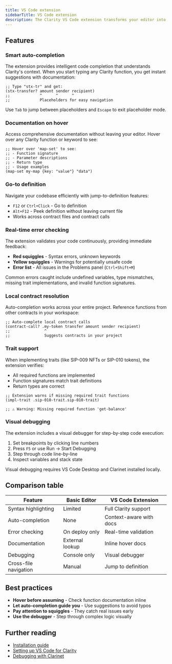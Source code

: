 ```yaml
---
title: VS Code extension
sidebarTitle: VS Code extension
description: The Clarity VS Code extension transforms your editor into a powerful smart contract development environment. You get syntax highlighting, auto-completion, debugging, and real-time error checking.
---
```


## Features

### Smart auto-completion

The extension provides intelligent code completion that understands Clarity's context. When you start typing any Clarity function, you get instant suggestions with documentation:

```clarity
;; Type "stx-tr" and get:
(stx-transfer? amount sender recipient)
;;             ^      ^      ^
;;             Placeholders for easy navigation
```

Use `Tab` to jump between placeholders and `Escape` to exit placeholder mode.

### Documentation on hover

Access comprehensive documentation without leaving your editor. Hover over any Clarity function or keyword to see:

```clarity
;; Hover over 'map-set' to see:
;; - Function signature
;; - Parameter descriptions  
;; - Return type
;; - Usage examples
(map-set my-map {key: "value"} "data")
```

### Go-to definition

Navigate your codebase efficiently with jump-to-definition features:

- `F12` or `Ctrl+Click` - Go to definition
- `Alt+F12` - Peek definition without leaving current file
- Works across contract files and contract calls

### Real-time error checking

The extension validates your code continuously, providing immediate feedback:

- **Red squiggles** - Syntax errors, unknown keywords
- **Yellow squiggles** - Warnings for potentially unsafe code
- **Error list** - All issues in the Problems panel (`Ctrl+Shift+M`)

Common errors caught include undefined variables, type mismatches, missing trait implementations, and invalid function signatures.

### Local contract resolution

Auto-completion works across your entire project. Reference functions from other contracts in your workspace:

```clarity
;; Auto-complete local contract calls
(contract-call? .my-token transfer amount sender recipient)
;;               ^
;;               Suggests contracts in your project
```

### Trait support

When implementing traits (like SIP-009 NFTs or SIP-010 tokens), the extension verifies:

- All required functions are implemented
- Function signatures match trait definitions  
- Return types are correct

```clarity
;; Extension warns if missing required trait functions
(impl-trait .sip-010-trait.sip-010-trait)

;; ⚠️ Warning: Missing required function 'get-balance'
```

### Visual debugging

The extension includes a visual debugger for step-by-step code execution:

1. Set breakpoints by clicking line numbers
2. Press `F5` or use Run → Start Debugging
3. Step through code line-by-line
4. Inspect variables and stack state

<Callout type="info" title="Requirements">
Visual debugging requires VS Code Desktop and Clarinet installed locally.
</Callout>

## Comparison table

| Feature | Basic Editor | VS Code Extension |
|---------|--------------|-------------------|
| Syntax highlighting | Limited | Full Clarity support |
| Auto-completion | None | Context-aware with docs |
| Error checking | On deploy only | Real-time validation |
| Documentation | External lookup | Inline hover docs |
| Debugging | Console only | Visual debugger |
| Cross-file navigation | Manual | Jump to definition |

## Best practices

- **Hover before assuming** - Check function documentation inline
- **Let auto-completion guide you** - Use suggestions to avoid typos
- **Pay attention to squiggles** - They catch real issues early
- **Use the debugger** - Step through complex logic visually

## Further reading

- [Installation guide](https://marketplace.visualstudio.com/items?itemName=HiroSystems.clarity-lsp)
- [Setting up VS Code for Clarity](/setting-up-your-environment#vs-code)
- [Debugging with Clarinet](/tools/clarinet/clarinet-cli/local-development#debugging-with-visual-studio-code)